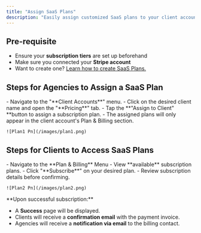 ```yaml
---
title: "Assign SaaS Plans"
description: "Easily assign customized SaaS plans to your client accounts. This streamlines your client onboarding by assigning tailored SaaS subscription plans to individual accounts."
---
```


## **Pre-requisite**

- Ensure your **subscription tiers** are set up beforehand
- Make sure you connected your **Stripe account**
- Want to create one? [Learn how to create SaaS Plans.](https://docs.voicemetrics.ai/Rebilling/createsaas)

## **Steps for Agencies to Assign a SaaS Plan**

<Steps>
  <Step title="Log in to the Agency Panel" stepNumber={1} titleSize="p">
    - Navigate to the "**Client Accounts**" menu.
    - Click on the desired client name and open the "**Pricing**" tab.
  </Step>
  <Step title="Assign SaaS Plan" stepNumber={2} titleSize="p">
    - Tap the **"Assign to Client" **button to assign a subscription plan.
    - The assigned plans will only appear in the client account's Plan & Billing section.

    ![Plan1 Pn](/images/plan1.png)
  </Step>
</Steps>

## **Steps for Clients to Access SaaS Plans**

<Steps>
  <Step title="Log in to the Client App" stepNumber={1} titleSize="p">
    - Navigate to the **Plan & Billing** Menu
    - View **available** subscription plans.
  </Step>
  <Step title="Subscribe to a Plan" stepNumber={2} titleSize="p">
    - Click "**Subscribe**" on your desired plan.
    - Review subscription details before confirming.

    ![Plan2 Pn](/images/plan2.png)
  </Step>
</Steps>

<Note>
  **Upon successful subscription:**

  - A **Success** page will be displayed.
  - Clients will receive a **confirmation email** with the payment invoice.
  - Agencies will receive a **notification via email** to the billing contact.
</Note>